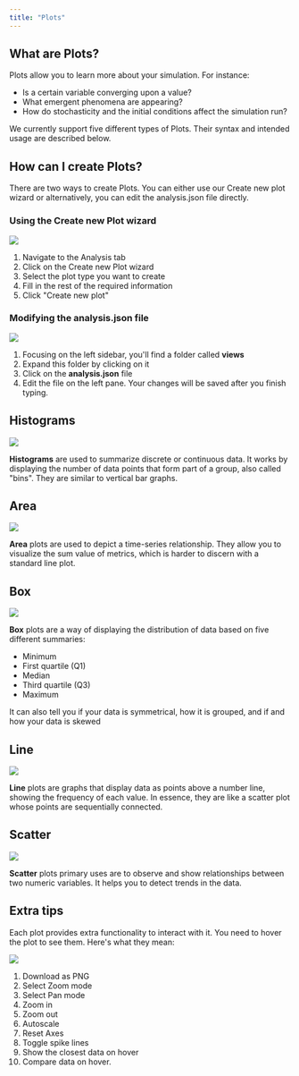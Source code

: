 ```yaml
---
title: "Plots"
---
```


## What are Plots?

Plots allow you to learn more about your simulation. For instance:

- Is a certain variable converging upon a value?
- What emergent phenomena are appearing?
- How do stochasticity and the initial conditions affect the simulation run?

We currently support five different types of Plots. Their syntax and intended usage are described below.

## How can I create Plots?

There are two ways to create Plots. You can either use our Create new plot wizard or alternatively, you can edit the analysis.json file directly.

### Using the Create new Plot wizard

![](https://cdn-us1.hash.ai/site/docs/animation.gif)

1. Navigate to the Analysis tab
1. Click on the Create new Plot wizard
1. Select the plot type you want to create
1. Fill in the rest of the required information
1. Click "Create new plot"

### Modifying the analysis.json file

![](https://cdn-us1.hash.ai/site/docs/screenshot-2021-03-12-at-12.35.23.png)

1. Focusing on the left sidebar, you'll find a folder called **views**
1. Expand this folder by clicking on it
1. Click on the **analysis.json** file
1. Edit the file on the left pane. Your changes will be saved after you finish typing.

## Histograms

![](https://cdn-us1.hash.ai/site/docs/screenshot-2021-03-11-at-18.32.20.png)

**Histograms** are used to summarize discrete or continuous data. It works by displaying the number of data points that form part of a group, also called "bins". They are similar to vertical bar graphs.

## Area

![](https://cdn-us1.hash.ai/site/docs/screenshot-2021-03-11-at-14.55.35.png)

**Area** plots are used to depict a time-series relationship. They allow you to visualize the sum value of metrics, which is harder to discern with a standard line plot.

## Box

![](https://cdn-us1.hash.ai/site/docs/screenshot-2021-03-11-at-17.37.32.png)

**Box** plots are a way of displaying the distribution of data based on five different summaries:

- Minimum
- First quartile \(Q1\)
- Median
- Third quartile \(Q3\)
- Maximum

It can also tell you if your data is symmetrical, how it is grouped, and if and how your data is skewed

## Line

![](https://cdn-us1.hash.ai/site/docs/screenshot-2021-03-11-at-15.22.43.png)

**Line** plots are graphs that display data as points above a number line, showing the frequency of each value. In essence, they are like a scatter plot whose points are sequentially connected.

## Scatter

![](https://cdn-us1.hash.ai/site/docs/screenshot-2021-03-11-at-15.05.21.png)

**Scatter** plots primary uses are to observe and show relationships between two numeric variables. It helps you to detect trends in the data.

## Extra tips

Each plot provides extra functionality to interact with it. You need to hover the plot to see them. Here's what they mean:

![](https://cdn-us1.hash.ai/site/docs/plotly-buttons-help.png)

1. Download as PNG
1. Select Zoom mode
1. Select Pan mode
1. Zoom in
1. Zoom out
1. Autoscale
1. Reset Axes
1. Toggle spike lines
1. Show the closest data on hover
1. Compare data on hover.
